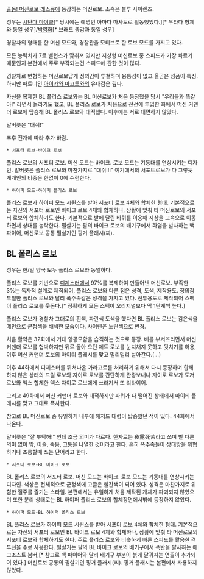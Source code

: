 [[출동! 머신로보 레스큐]]에 등장하는 머신로보. 소속은 블루 사이렌즈.

{{{#!html
<iframe width="420" height="315" src="https://www.youtube.com/embed/hgApLfPswz0" frameborder="0" allowfullscreen></iframe>
}}}

성우는 [[시탄다 마이클]][* 당시에는 예명인 아마다 마사토로 활동했었다.][* 우타다 형제와 동일 성우]/[[박영화]][* 브래드 총감과 동일 성우]

경찰차의 형태를 한 머신 모드와, 경찰관을 모티브로 한 로보 모드를 가지고 있다.

모든 능력치가 7로 밸런스가 맞춰져 있지만 지상형 머신로보 중 스피드가 가장 빠르기 때문인지 본편에서 주로 부각되는건 스피드에 관한 것이 많다.

경찰차로 변형하는 머신로보답게 정의감이 투철하며 융통성이 없고 올곧은 성품이 특징. 하지만 파트너인 [[아이카와 마코토]]와의 유대감은 깊다.

자신을 복제한 BL 폴리스 로보와는 BL 머신로보가 처음 등장했을 당시 "우리들과 똑같아!" 라면서 놀라기도 했고, BL 폴리스 로보가 처음으로 전선에 투입한 화에서 머신 커맨더 로보에 탑승해 BL 폴리스 로보와 대적했다. 이후에는 서로 대면하지 않았다.

말버릇은 "대쉬!"

추후 전개에 따라 추가 바람.

 * 서포터 로보-바이크 로보

폴리스 로보의 서포터 로보. 머신 모드는 바이크. 로보 모드는 기동대를 연상시키는 디자인. 말버릇은 폴리스 로보와 마찬가지로 "대쉬!!!" 여기에서의 서포트로보가 다 그렇듯 개개인의 비중은 한없이 0에 수렴한다.

 * 하이퍼 모드-하이퍼 폴리스 로보
{{{#!html
<iframe width="420" height="315" src="https://www.youtube.com/embed/Ac-2qIfFTds" frameborder="0" allowfullscreen></iframe>
}}}

폴리스 로보가 하이퍼 모드 시퀸스를 받아 서포터 로보 4체와 합체한 형태. 기본적으로는 자신의 서포터 로보인 바이크 로보 4체와 합체하나, 상황에 맞춰 타 머신로보의 서포터 로보와 합체하기도 한다. 기본적으로 발에 달린 바퀴를 이용해 지상을 고속으로 이동하면서 상대를 농락한다. 필살기는 팔의 바이크 로보의 배기구에서 화염을 발사하는 백 파이어, 머신로보 공통 필살기인 핑거 플래시(찌).

== BL 폴리스 로보 ==
성우는 한/일 양국 모두 폴리스 로보와 동일하다.

폴리스 로보를 기반으로 [[디제스터]]에서 97%를 복제하여 만들어낸 머신로보. 부족한 3%는 독자적 설계로 제작되어, 폴리스 로보와 다른 점은 성격, 도색, 제작용도. 정의감 투철한 폴리스 로보와 달리 폭주족같은 성격을 가지고 있다. 전투용도로 제작되어 스펙이 폴리스 로보를 웃돈다.[* 정확하게 모든 스펙이 오리지널보다 딱 1단계씩 높다.]

폴리스 로보가 경찰차 그대로의 흰색, 파란색 도색을 했다면 BL 폴리스 로보는 검은색을 메인으로 군청색을 배색한 모습이다. 사이렌은 노란색으로 변경.

처음 활약은 32화에서 거대 항공모함을 습격하는 것으로 등장. 배를 부서뜨리면서 머신 커맨더 로보를 협박하지만 뒤로 돌아 오던 제트 로보를 눈치채지 못하고 뒷치기를 허용, 이후 머신 커맨더 로보의 마이티 플래시를 맞고 멀리멀리 날아간다.(...)

이후 44화에서 디제스터를 뛰쳐나온 가라고로를 처리하기 위해서 다시 등장하며 합체하지 않은 상태의 드릴 로보와 자이로 로보를 간단하게 관광보내나 자이로 로보가 도저 로보와 엑스 합체한 엑스 자이로 로보에게 쓰러져서 또 리타이어.

그리고 49화에서 머신 커맨더 로보와 대적하지만 파워가 다 떨어진 상태에서 마이티 플래시를 맞고 그대로 폭사한다.

참고로 BL 머신로보 중 유일하게 내부에 해저드 대령이 탑승했던 적이 있다. 44화에서 나온다.

말버릇은 "잘 부탁해!" 인데 조금 의미가 다르다. 한자로는 夜露死苦라고 쓰며 별 다른 의미 없이 밤, 이슬, 죽음, 고통을 나열한 것이라고 한다. 흔히 폭주족들이 상대방을 위협하거나 조롱할때 쓰는 단어라고 한다.

 * 서포터 로보-BL 바이크 로보

BL 폴리스 로보의 서포터 로보. 머신 모드는 바이크. 로보 모드는 기동대를 연상시키는 디자인. 색상은 전체적으로 군청색에 고글은 빨간색이 되어 있다. 성격은 마찬가지로 위험한 질주를 즐기는 스타일. 본편에서는 유일하게 처음 제작된 개체가 파괴되지 않았으며 또한 분리 상태로는 BL 하이퍼 폴리스 로보의 합체장면에서밖에 등장하지 않았다.

 * 하이퍼 모드-BL 하이퍼 폴리스 로보
{{{#!html
<iframe width="420" height="315" src="https://www.youtube.com/embed/ZoGfXCP2XWE" frameborder="0" allowfullscreen></iframe>
}}}

BL 폴리스 로보가 하이퍼 모드 시퀸스를 받아 서포터 로보 4체와 합체한 형태. 기본적으로는 자신의 서포터 로보인 BL 바이크 로보 4체와 합체하나, 상황에 맞춰 타 머신로보의 서포터 로보와 합체하기도 한다. 주로 폴리스 로보와 비슷하게 빠른 스피드를 활용한 격투전을 주로 사용한다. 필살기는 팔의 BL 바이크 로보의 배기구에서 폭탄을 발사하는 에그조스트 봄버,[* 참고로 백 파이어와 달리 배기구 부분이 붉게 달궈지는 연출이 추가되어 있다.] 머신로보 공통의 필살기인 핑거 플래시(찌). 핑거 플래시는 본편에서 사용하지 않았다.
